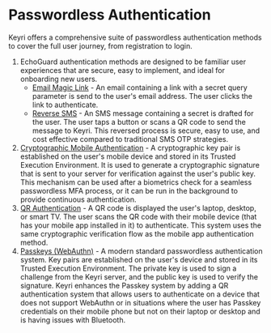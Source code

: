 # Passwordless Authentication

Keyri offers a comprehensive suite of passwordless authentication methods to
cover the full user journey, from registration to login.

1. EchoGuard authentication methods are designed to be familiar user experiences
   that are secure, easy to implement, and ideal for onboarding new users.
   - [Email Magic Link](/passwordless-authentication/echoguard/email-magic-link) -
     An email containing a link with a secret query parameter is send to the
     user's email address. The user clicks the link to authenticate.
   - [Reverse SMS](/passwordless-authentication/echoguard/reverse-sms) - An SMS
     message containing a secret is drafted for the user. The user taps a button
     or scans a QR code to send the message to Keyri. This reversed process is
     secure, easy to use, and cost effective compared to traditional SMS OTP
     strategies.
2. [Cryptographic Mobile Authentication](/passwordless-authentication/mobile-app-authentication) -
   A cryptographic key pair is established on the user's mobile device and
   stored in its Trusted Execution Environment. It is used to generate a
   cryptographic signature that is sent to your server for verification against
   the user's public key. This mechanism can be used after a biometrics check
   for a seamless passwordless MFA process, or it can be run in the background
   to provide continuous authentication.
3. [QR Authentication](/passwordless-authentication/qr-authentication) - A QR
   code is displayed the user's laptop, desktop, or smart TV. The user scans the
   QR code with their mobile device (that has your mobile app installed in it)
   to authenticate. This system uses the same cryptographic verification flow as
   the mobile app authentication method.
4. [Passkeys (WebAuthn)](/passwordless-authentication/passkeys) - A modern
   standard passwordless authentication system. Key pairs are established on the
   user's device and stored in its Trusted Execution Environment. The private
   key is used to sign a challenge from the Keyri server, and the public key is
   used to verify the signature. Keyri enhances the Passkey system by adding a
   QR authentication system that allows users to authenticate on a device that
   does not support WebAuthn or in situations where the user has Passkey
   credentials on their mobile phone but not on their laptop or desktop and is
   having issues with Bluetooth.
